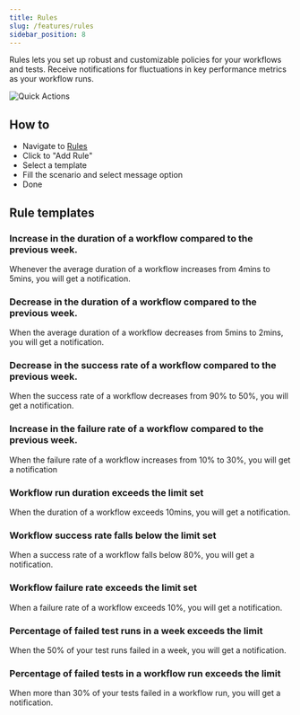 ```yaml
---
title: Rules
slug: /features/rules
sidebar_position: 8
---
```


Rules lets you set up robust and customizable policies for your workflows and tests. Receive notifications for fluctuations 
in key performance metrics as your workflow runs.

![Quick Actions](/img/features/rules.gif)

## How to
- Navigate to [Rules](https://app.runforesight.com/rules)
- Click to "Add Rule"
- Select a template
- Fill the scenario and select message option
- Done

## Rule templates

### Increase in the duration of a workflow compared to the previous week.
Whenever the average duration of a workflow increases from 4mins to 5mins, you will get a notification.  

### Decrease in the duration of a workflow compared to the previous week.
When the average duration of a workflow decreases from 5mins to 2mins, you will get a notification.  

### Decrease in the success rate of a workflow compared to the previous week.
When the success rate of a workflow decreases from 90% to 50%, you will get a notification.  

### Increase in the failure rate of a workflow compared to the previous week.
When the failure rate of a workflow increases from 10% to 30%, you will get a notification

### Workflow run duration exceeds the limit set
When the duration of a workflow exceeds 10mins, you will get a notification.  

### Workflow success rate falls below the limit set 
When a success rate of a workflow falls below 80%, you will get a notification.

### Workflow failure rate exceeds the limit set 
When a failure rate of a workflow exceeds 10%, you will get a notification.

### Percentage of failed test runs in a week exceeds the limit 
When the 50% of your test runs failed in a week, you will get a notification. 

### Percentage of failed tests in a workflow run exceeds the limit
When more than 30% of your tests failed in a workflow run, you will get a notification. 